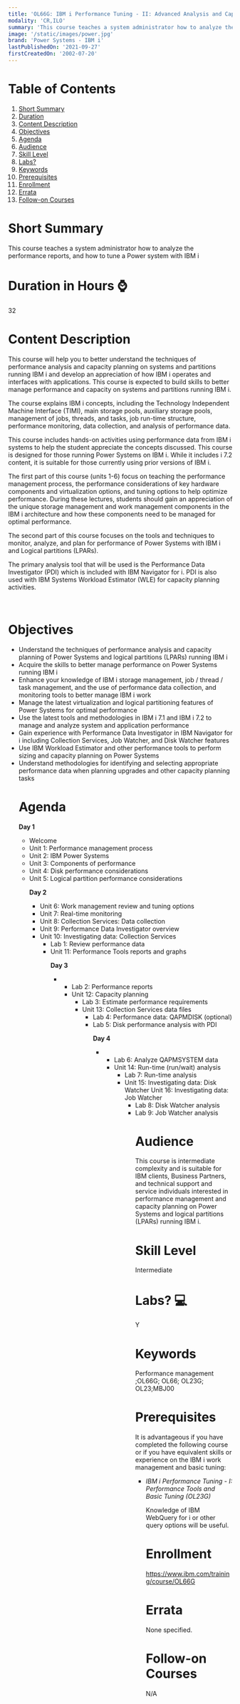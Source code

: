 ```yaml
---
title: 'OL66G: IBM i Performance Tuning - II: Advanced Analysis and Capacity Tuning'
modality: 'CR,ILO'
summary: 'This course teaches a system administrator how to analyze the performance reports, and how to tune a Power system with IBM i '
image: '/static/images/power.jpg'
brand: 'Power Systems - IBM i'
lastPublishedOn: '2021-09-27'
firstCreatedOn: '2002-07-20'
---
```

# Table of Contents
1.  [Short Summary](#short-summary)
2.  [Duration](#duration-in-hours-)
3.  [Content Description](#content-description)
4.  [Objectives](#objectives)
5.  [Agenda](#agenda)
6.  [Audience](#audience)
7.  [Skill Level](#skill-level)
8.  [Labs?](#labs-)
9.  [Keywords](#keywords)
10. [Prerequisites](#prerequisites)
11. [Enrollment](#enrollment)
12. [Errata](#errata)
13. [Follow-on Courses](#follow-on-courses)

# Short Summary
This course teaches a system administrator how to analyze the performance reports, and how to tune a Power system with IBM i 

# Duration in Hours ⌚
32

# Content Description
<p>This course will help you to better understand the techniques of performance analysis and capacity planning on systems and partitions running IBM i and develop an appreciation of how IBM i operates and interfaces with applications. This course is expected to build skills to better manage performance and capacity on systems and partitions running IBM i.</p>

<p>The course explains IBM i concepts, including the Technology Independent Machine Interface (TIMI), main storage pools, auxiliary storage pools, management of jobs, threads, and tasks, job run-time structure, performance monitoring, data collection, and analysis of performance data.</p>

<p>This course includes hands-on activities using performance data from IBM i systems to help the student appreciate the concepts discussed. This course is designed for those running Power Systems on IBM i. While it includes i 7.2 content, it is suitable for those currently using prior versions of IBM i.</p>

<p>The first part of this course (units 1-6) focus on teaching the performance management process, the performance considerations of key hardware components and virtualization options, and tuning options to help optimize performance. During these lectures, students should gain an appreciation of the unique storage management and work management components in the IBM i architecture and how these components need to be managed for optimal performance.</p>

<p>The second part of this course focuses on the tools and techniques to monitor, analyze, and plan for performance of Power Systems with IBM i and Logical partitions (LPARs).</p>

<p>The primary analysis tool that will be used is the Performance Data Investigator (PDI) which is included with IBM Navigator for i. PDI is also used with IBM Systems Workload Estimator (WLE) for capacity planning activities.</p>

<p>&nbsp;</p>

# Objectives
<ul />
	<li />Understand the techniques of performance analysis and capacity planning of Power Systems and logical partitions (LPARs) running IBM i
	<li />Acquire the skills to better manage performance on Power Systems running IBM i
	<li />Enhance your knowledge of IBM i storage management, job / thread / task management, and the use of performance data collection, and monitoring tools to better manage IBM i work
	<li />Manage the latest virtualization and logical partitioning features of Power Systems for optimal performance
	<li />Use the latest tools and methodologies in IBM i 7.1 and IBM i 7.2 to manage and analyze system and application performance
	<li />Gain experience with Performance Data Investigator in IBM Navigator for i including Collection Services, Job Watcher, and Disk Watcher features
	<li />Use IBM Workload Estimator and other performance tools to perform sizing and capacity planning on Power Systems
	<li />Understand methodologies for identifying and selecting appropriate performance data when planning upgrades and other capacity planning tasks


# Agenda
<p><strong>Day 1</strong></p><ul /><li />Welcome<li />Unit 1: Performance management process<li />Unit 2: IBM Power Systems<li />Unit 3: Components of performance<li />Unit 4: Disk performance considerations<li />Unit 5: Logical partition performance considerations<p><strong>Day 2</strong></p><ul /><li />Unit 6: Work management review and tuning options<li />Unit 7: Real-time monitoring<li />Unit 8: Collection Services: Data collection<li />Unit 9: Performance Data Investigator overview<li />Unit 10: Investigating data: Collection Services<ul /><li />Lab 1: Review performance data<li />Unit 11: Performance Tools reports and graphs<p><strong>Day 3</strong></p><ul /><li />&nbsp;<ul /><li />Lab 2: Performance reports<li />Unit 12: Capacity planning<ul /><li />Lab 3: Estimate performance requirements<li />Unit 13: Collection Services data files<ul /><li />Lab 4: Performance data: QAPMDISK (optional)<li />Lab 5: Disk performance analysis with PDI<p><strong>Day 4</strong></p><ul /><li />&nbsp;<ul /><li />Lab 6: Analyze QAPMSYSTEM data<li />Unit 14: Run-time (run/wait) analysis<ul /><li />Lab 7: Run-time analysis<li />Unit 15: Investigating data: Disk Watcher Unit 16: Investigating data: Job Watcher<ul /><li />Lab 8: Disk Watcher analysis<li />Lab 9: Job Watcher analysis

# Audience
<p>This course is intermediate complexity and is suitable for IBM clients, Business Partners, and technical support and service individuals interested in performance management and capacity planning on Power Systems and logical partitions (LPARs) running IBM i.</p>

# Skill Level
Intermediate        

# Labs? 💻
Y

# Keywords
Performance management ;OL66G; OL66; OL23G; OL23;MBJ00

# Prerequisites
<p>It is advantageous if you have completed the following course or if you have equivalent skills or experience on the IBM i work management and basic tuning:</p>

<ul />
	<li /><em>IBM i Performance Tuning - I: Performance Tools and Basic Tuning (OL23G)</em>


<p>Knowledge of IBM WebQuery for i or other query options will be useful.</p>

# Enrollment
https://www.ibm.com/training/course/OL66G

# Errata
None specified.

# Follow-on Courses
N/A


